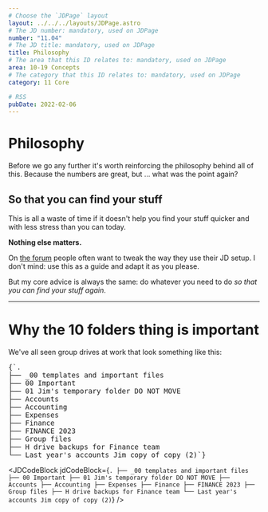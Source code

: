 ```yaml
---
# Choose the `JDPage` layout
layout: ../../../layouts/JDPage.astro
# The JD number: mandatory, used on JDPage
number: "11.04"
# The JD title: mandatory, used on JDPage
title: Philosophy
# The area that this ID relates to: mandatory, used on JDPage
area: 10-19 Concepts
# The category that this ID relates to: mandatory, used on JDPage
category: 11 Core

# RSS
pubDate: 2022-02-06
---
```



# Philosophy

Before we go any further it's worth reinforcing the philosophy behind all of this. Because the numbers are great, but ... what was the point again?

## So that you can find your stuff

This is all a waste of time if it doesn't help you find your stuff quicker and with less stress than you can today.

**Nothing else matters.**

On [the forum](/20-29_community/21_forums_and_chat/21.01_the_forum) people often want to tweak the way they use their JD setup. I don't mind: use this as a guide and adapt it as you please.

But my core advice is always the same: do whatever you need to do _so that you can find your stuff again_.

---

# Why the 10 folders thing is important

We've all seen group drives at work that look something like this:

<div class="jd-box">
  <pre>{`.
├── _00 templates and important files
├── 00 Important
├── 01 Jim's temporary folder DO NOT MOVE
├── Accounts
├── Accounting
├── Expenses
├── Finance
├── FINANCE 2023
├── Group files
├── H drive backups for Finance team
└── Last year's accounts Jim copy of copy (2)`}</pre>
</div>

<JDCodeBlock
  jdCodeBlock={`.
├── _00 templates and important files
├── 00 Important
├── 01 Jim's temporary folder DO NOT MOVE
├── Accounts
├── Accounting
├── Expenses
├── Finance
├── FINANCE 2023
├── Group files
├── H drive backups for Finance team
└── Last year's accounts Jim copy of copy (2)`}
/>
